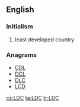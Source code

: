 ==English==

===Initialism===
{{rfc-header|Initialism}}
{{head|en|initialism}}

# least developed country

===Anagrams===
* [[CDL#English|CDL]]
* [[DCL#English|DCL]]
* [[DLC#English|DLC]]
* [[LCD#English|LCD]]

[[cs:LDC]]
[[ta:LDC]]
[[tr:LDC]]